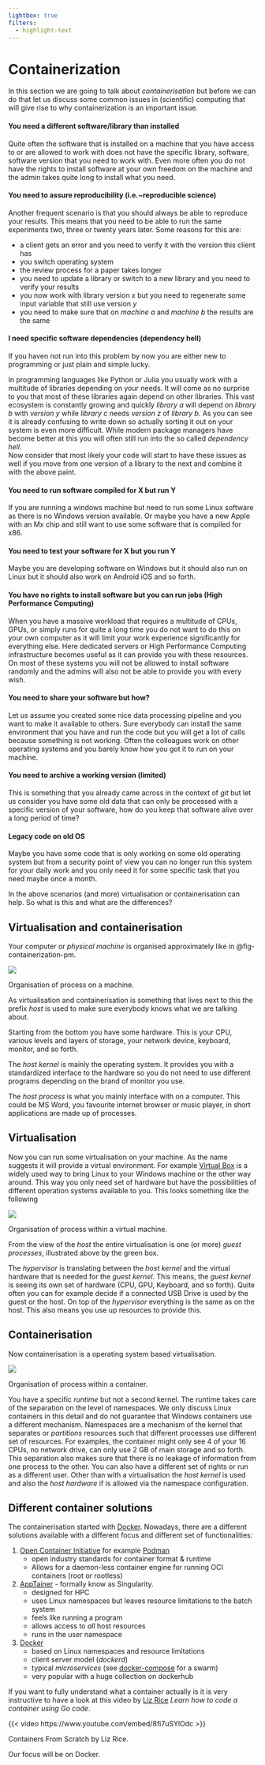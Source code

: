 ```yaml
---
lightbox: true
filters:
  - highlight-text
---
```

# Containerization {.unnumbered}

In this section we are going to talk about _containerisation_ but before we can do that let us discuss some common issues in (scientific) computing that will give rise to why containerization is an important issue.


#### You need a different software/library than installed

Quite often the software that is installed on a machine that you have access to or are allowed to work with does not have the specific library, software, software version that you need to work with. 
Even more often you do not have the rights to install software at your own freedom on the machine and the admin takes quite long to install what you need. 

#### You need to assure reproducibility (i.e.~reproducible science)

Another frequent scenario is that you should always be able to reproduce your results. 
This means that you need to be able to run the same experiments two, three or twenty years later. 
Some reasons for this are:

- a client gets an error and you need to verify it with the version this client has
- you switch operating system
- the review process for a paper takes longer
- you need to update a library or switch to a new library and you need to verify your results
- you now work with library version _x_ but you need to regenerate some input variable that still use version _y_
- you need to make sure that on _machine a_ and _machine b_ the results are the same


#### I need specific software dependencies (dependency hell)

If you haven not run into this problem by now you are either new to programming or just plain and simple lucky. 

In programming languages like Python or Julia you usually work with a multitude of libraries depending on your needs. 
It will come as no surprise to you that most of these libraries again depend on other libraries. 
This vast ecosystem is constantly growing and quickly _library a_ will depend on _library b_ with _version y_ while _library c_ needs _version z_ of _library b_. 
As you can see it is already confusing to write down so actually sorting it out on your system is even more difficult. 
While modern package managers have become better at this you will often still run into the so called _dependency hell_.  
Now consider that most likely your code will start to have these issues as well if you move from one version of a library to the next and combine it with the above paint. 

#### You need to run software compiled for X but run Y

If you are running a windows machine but need to run some Linux software as there is no Windows version available. 
Or maybe you have a new Apple with an Mx chip and still want to use some software that is compiled for x86. 

#### You need to test your software for X but you run Y

Maybe you are developing software on Windows but it should also run on Linux but it should also work on Android iOS and so forth.

#### You have no rights to install software but you can run jobs (High Performance Computing)

When you have a massive workload that requires a multitude of CPUs, GPUs, or simply runs for quite a long time you do not want to do this on your own computer as it will limit your work experience significantly for everything else. 
Here dedicated servers or High Performance Computing infrastructure becomes useful as it can provide you with these resources. 
On most of these systems you will not be allowed to install software randomly and the admins will also not be able to provide you with every wish. 

#### You need to share your software but how?

Let us assume you created some nice data processing pipeline and you want to make it available to others. 
Sure everybody can install the same environment that you have and run the code but you will get a lot of calls because something is not working. 
Often the colleagues work on other operating systems and you barely know how you got it to run on your machine. 

#### You need to archive a working version (limited)

This is something that you already came across in the context of _git_ but let us consider you have some old data that can only be processed with a specific version of your software, how do you keep that software alive over a long period of time?

#### Legacy code on old OS
Maybe you have some code that is only working on some old operating system but from a security point of view you can no longer run this system for your daily work and you only need it for some specific task that you need maybe once a month.

In the above scenarios (and more) virtualisation or containerisation can help. 
So what is this and what are the differences?

## Virtualisation and containerisation

Your computer or _physical machine_ is organised approximately like in @fig-containerization-pm.

::: {#fig-containerization-pm}
![](../_assets/containerization/physical_machine.svg)

Organisation of process on a machine.
:::

As virtualisation and containerisation is something that lives next to this the prefix _host_ is used to make sure everybody knows what we are talking about. 

Starting from the bottom you have some hardware.
This is your CPU, various levels and layers of storage, your network device, keyboard, monitor, and so forth. 

The _host kernel_ is mainly the operating system. 
It provides you with a standardized interface to the hardware so you do not need to use different programs depending on the brand of monitor you use. 

The _host process_ is what you mainly interface with on a computer.
This could be MS Word, you favourite internet browser or music player, in short applications are made up of processes. 

## Virtualisation

Now you can run some virtualisation on your machine.
As the name suggests it will provide a virtual environment. 
For example [Virtual Box](https://www.virtualbox.org/) is a widely used way to bring Linux to your Windows machine or the other way around.
This way you only need set of hardware but have the possibilities of different operation systems available to you. 
This looks something like the following

::: {#fig-containerization-vm}
![](../_assets/containerization/virtual_machine.svg)

Organisation of process within a virtual machine.
:::

From the view of the _host_ the entire virtualisation is one (or more) _guest processes_, illustrated above by the [green box]{colour='#2f9e44'}. 

The [_hypervisor_]{colour='#fa5252'} is translating between the _host kernel_ and the virtual hardware that is needed for the [_guest kernel_]{colour='#fa5252'}.
This means, the _guest kernel_ is seeing its own set of hardware (CPU, GPU, Keyboard, and so forth). 
Quite often you can for example decide if a connected USB Drive is used by the guest or the host. 
On top of the _hypervisor_ everything is the same as on the host. 
This also means you use up resources to provide this. 

## Containerisation
Now containerisation is a operating system based virtualisation. 

::: {#fig-containerization-container}
![](../_assets/containerization/container_machine.svg)

Organisation of process within a container.
:::

You have a specific [_runtime_]{colour='#fa5252'} but not a second kernel. 
The runtime takes care of the separation on the level of namespaces. 
We only discuss Linux containers in this detail and do not guarantee that Windows containers use a different mechanism. 
Namespaces are a mechanism of the kernel that separates or _partitions_ resources such that different processes use different set of resources. 
For examples, the container might only see 4 of your 16 CPUs, no network drive, can only use 2 GB of main storage and so forth. 
This separation also makes sure that there is no leakage of information from one process to the other. 
You can also have a different set of rights or run as a different user. 
Other than with a virtualisation the _host kernel_ is used and also the _host hardware_ if is allowed via the namespace configuration. 

## Different container solutions

The containerisation started with [Docker](https://docs.docker.com/). 
Nowadays, there are a different solutions available with a different focus and different set of functionalities:

1. [Open Container Initiative](https://opencontainers.org/) for example [Podman](https://podman.io/)
   - open industry standards for container format & runtime
   - Allows for a daemon-less container engine for running OCI containers (root or rootless)
1. [AppTainer](https://apptainer.org/) - formally know as Singularity.
   - designed for HPC
   - uses Linux namespaces but leaves resource limitations to the batch system
   - feels like running a program
   - allows access to _all_ host resources
   - runs in the user namespace
1. [Docker](https://docs.docker.com/)
   - based on Linux namespaces and resource limitations
   - client server model (_dockerd_)
   - typical _microservices_ (see [docker-compose](https://docs.docker.com/compose/) for a swarm)
   - very popular with a huge collection on dockerhub

If you want to fully understand what a container actually is it is very instructive to have a look at this video by [Liz Rice](https://www.lizrice.com/) _Learn how to code a container using Go code_.


::: {#fig-containerization-video}

{{< video https://www.youtube.com/embed/8fi7uSYlOdc >}}

Containers From Scratch by Liz Rice.

:::

Our focus will be on Docker. 